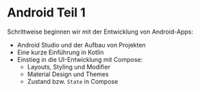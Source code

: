 # Android Teil 1

Schrittweise beginnen wir mit der Entwicklung von Android-Apps:

- Android Studio und der Aufbau von Projekten
- Eine kurze Einführung in Kotlin
- Einstieg in die UI-Entwicklung mit Compose:
  - Layouts, Styling und Modifier
  - Material Design und Themes
  - Zustand bzw. `State` in Compose